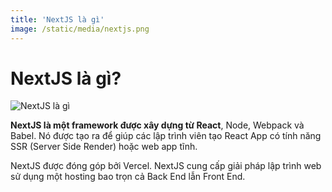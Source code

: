 ```yaml
---
title: 'NextJS là gì'
image: /static/media/nextjs.png
---
```


# NextJS là gì?

![NextJS là gì](/static/media/nextjs.png)

**NextJS là một framework được xây dựng từ React**, Node, Webpack và Babel. Nó được tạo ra để giúp các lập trình viên tạo React App có tính năng SSR (Server Side Render) hoặc web app tĩnh.

NextJS được đóng góp bởi Vercel. NextJS cung cấp giải pháp lập trình web sử dụng một hosting bao trọn cả Back End lẫn Front End.
